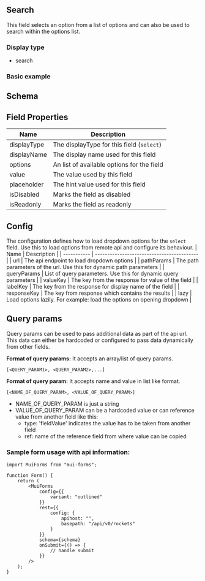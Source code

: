 
## Search

This field selects an option from a list of options and can also be used to search within the options list.

### Display type

- search

### Basic example

<SearchField />

## Schema

<SchemaViewer value={schema} />

## Field Properties

| Name        | Description                                |
| ----------- | ------------------------------------------ |
| displayType | The displayType for this field (`select`)  |
| displayName | The display name used for this field       |
| options     | An list of available options for the field |
| value       | The value used by this field               |
| placeholder | The hint value used for this field         |
| isDisabled  | Marks the field as disabled                |
| isReadonly  | Marks the field as readonly                |

## Config

The configuration defines how to load dropdown options for the `select` field. Use this to load options from remote api and configure its behaviour.
| Name | Description |
| ----------- | ------------------------------------------ |
| url | The api endpoint to load dropdown options |
| pathParams | The path parameters of the url. Use this for dynamic path parameters |
| queryParams | List of query parameters. Use this for dynamic query parameters |
| valueKey | The key from the response for value of the field |
| labelKey | The key from the response for display name of the field |
| responseKey | The key from response which contains the results |
| lazy | Load options lazily. For example: load the options on opening dropdown |

## Query params

Query params can be used to pass additional data as part of the api url. This data can either be hardcoded or configured to pass data dynamically from other fields.

**Format of query params:**
It accepts an array/list of query params.

```
[<QUERY_PARAM1>, <QUERY_PARAM2>,...]
```

**Format of query param:**
It accepts name and value in list like format.

```
[<NAME_OF_QUERY_PARAM>, <VALUE_OF_QUERY_PARAM>]
```

-   NAME_OF_QUERY_PARAM is just a string
-   VALUE_OF_QUERY_PARAM can be a hardcoded value or can reference value from another field like this:
    -   type: 'fieldValue' indicates the value has to be taken from another field
    -   ref: name of the reference field from where value can be copied

### Sample form usage with api information:

```tsx
import MuiForms from "mui-forms";

function Form() {
    return (
        <MuiForms
            config={{
                variant: "outlined"
            }}
            rest={{
                config: {
                    apihost: "",
                    basepath: "/api/v0/rockets"
                }
            }}
            schema={schema}
            onSubmit={() => {
                // handle submit
            }}
        />
    );
}
```
